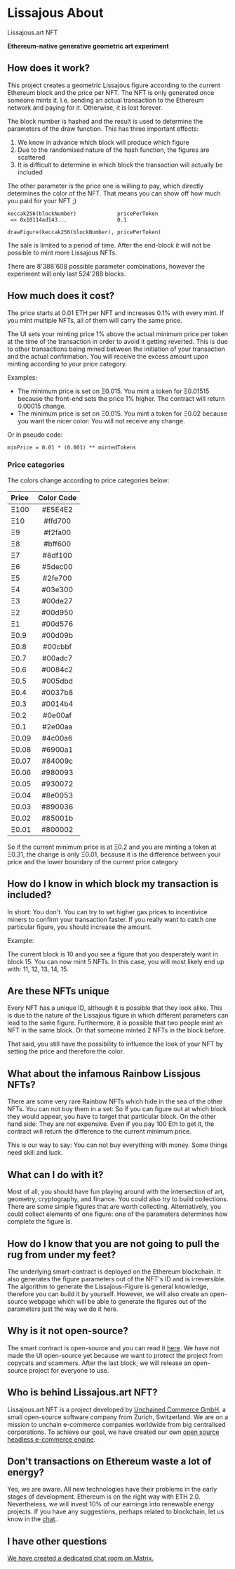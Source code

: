 # Lissajous About

Lissajous.art NFT

**Ethereum-native generative geometric art experiment**

## How does it work?

This project creates a geometric Lissajous figure according to the current
Ethereum block and the price per NFT. The NFT is only generated once someone
mints it. I.e. sending an actual transaction to the Ethereum network and paying
for it. Otherwise, it is lost forever.

The block number is hashed and the result is used to determine the parameters of
the draw function. This has three important effects:

1. We know in advance which block will produce which figure
2. Due to the randomised nature of the hash function, the figures are scattered
3. It is difficult to determine in which block the transaction will actually be
   included

The other parameter is the price one is willing to pay, which directly
determines the color of the NFT. That means you can show off how much you paid
for your NFT ;)

```
keccak256(blockNumber)             pricePerToken
 => 0x10114ad143...                0.1

drawFigure(keccak256(blockNumber), pricePerToken)
```

The sale is limited to a period of time. After the end-block it will not be
possible to mint more Lissajous NFTs.

There are 8'388'608 possible parameter combinations, however the experiment will
only last 524'288 blocks.

## How much does it cost?

The price starts at 0.01 ETH per NFT and increases 0.1% with every mint. If you
mint multiple NFTs, all of them will carry the same price.

The UI sets your minting price 1% above the actual minimum price per token at
the time of the transaction in order to avoid it getting reverted. This is due
to other transactions being mined between the initiation of your transaction and
the actual confirmation. You will receive the excess amount upon minting
according to your price category.

Examples:

- The minimum price is set on Ξ0.015. You mint a token for Ξ0.01515 because the
  front-end sets the price 1% higher. The contract will return 0.00015 change.
- The minimum price is set on Ξ0.015. You mint a token for Ξ0.02 because you
  want the nicer color: You will not receive any change.

Or in pseudo code:

```
minPrice = 0.01 * (0.001) ** mintedTokens
```

### Price categories

The colors change according to price categories below:

| Price | Color Code |
| :---- | :--------: |
| Ξ100  |  #E5E4E2   |
| Ξ10   |  #ffd700   |
| Ξ9    |  #f2fa00   |
| Ξ8    |  #bff600   |
| Ξ7    |  #8df100   |
| Ξ6    |  #5dec00   |
| Ξ5    |  #2fe700   |
| Ξ4    |  #03e300   |
| Ξ3    |  #00de27   |
| Ξ2    |  #00d950   |
| Ξ1    |  #00d576   |
| Ξ0.9  |  #00d09b   |
| Ξ0.8  |  #00cbbf   |
| Ξ0.7  |  #00adc7   |
| Ξ0.6  |  #0084c2   |
| Ξ0.5  |  #005dbd   |
| Ξ0.4  |  #0037b8   |
| Ξ0.3  |  #0014b4   |
| Ξ0.2  |  #0e00af   |
| Ξ0.1  |  #2e00aa   |
| Ξ0.09 |  #4c00a6   |
| Ξ0.08 |  #6900a1   |
| Ξ0.07 |  #84009c   |
| Ξ0.06 |  #980093   |
| Ξ0.05 |  #930072   |
| Ξ0.04 |  #8e0053   |
| Ξ0.03 |  #890036   |
| Ξ0.02 |  #85001b   |
| Ξ0.01 |  #800002   |

So if the current minimum price is at Ξ0.2 and you are minting a token at Ξ0.31,
the change is only Ξ0.01, because it is the difference between your price and
the lower boundary of the current price category

## How do I know in which block my transaction is included?

In short: You don't. You can try to set higher gas prices to incentivice miners
to confirm your transaction faster. If you really want to catch one particular
figure, you should increase the amount.

Example:

The current block is 10 and you see a figure that you desperately want in
block 15. You can now mint 5 NFTs. In this case, you will most likely end up
with: 11, 12, 13, 14, 15.

## Are these NFTs unique

Every NFT has a unique ID, although it is possible that they look alike. This is
due to the nature of the Lissajous figure in which different parameters can lead
to the same figure. Furthermore, it is possible that two people mint an NFT in
the same block. Or that someone minted 2 NFTs in the block before.

That said, you still have the possibility to influence the look of your NFT by
setting the price and therefore the color.

## What about the infamous Rainbow Lissjous NFTs?

There are some very rare Rainbow NFTs which hide in the sea of the other NFTs.
You can not buy them in a set: So if you can figure out at which block they
would appear, you have to target that particular block. On the other hand side:
They are not expensive. Even if you pay 100 Eth to get it, the contract will
return the difference to the current minimum price.

This is our way to say: You can not buy everything with money. Some things need
skill and luck.

## What can I do with it?

Most of all, you should have fun playing around with the intersection of art,
geometry, cryptography, and finance. You could also try to build collections.
There are some simple figures that are worth collecting. Alternatively, you
could collect elements of one figure: one of the parameters determines how
complete the figure is.

## How do I know that you are not going to pull the rug from under my feet?

The underlying smart-contract is deployed on the Ethereum blockchain. It also
generates the figure parameters out of the NFT's ID and is irreversible. The
algorithm to generate the Lissajous-Figure is general knowledge, therefore you
can build it by yourself. However, we will also create an open-source webpage
which will be able to generate the figures out of the parameters just the way we
do it here.

## Why is it not open-source?

The smart contract is open-source and you can read it
[here](https://etherscan.io/address/0x0Ac9f2dde31eEee4fFb3f2DE5578FaE7C97B5755#code).
We have not made the UI open-source yet because we want to protect the project
from copycats and scammers. After the last block, we will release an open-source
project for everyone to use.

## Who is behind Lissajous.art NFT?

Lissajous.art NFT is a project developed by
[Unchained Commerce GmbH](https://unchained.shop/), a small open-source software
company from Zurich, Switzerland. We are on a mission to unchain e-commerce
companies worldwide from big centralised corporations. To achieve our goal, we
have created our own
[open source headless e-commerce engine](https://github.com/unchainedshop/unchained).

## Don't transactions on Ethereum waste a lot of energy?

Yes, we are aware. All new technologies have their problems in the early stages
of development. Ethereum is on the right way with ETH 2.0. Nevertheless, we will
invest 10% of our earnings into renewable energy projects. If you have any
suggestions, perhaps related to blockchain, let us know in the
[chat](https://matrix.to/#/!SEGqAkImeHDZDviOHK:matrix.org?via=matrix.org)..

## I have other questions

[We have created a dedicated chat room on Matrix.](https://matrix.to/#/!SEGqAkImeHDZDviOHK:matrix.org?via=matrix.org)
